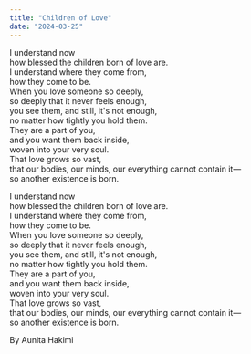 ```yaml
---
title: "Children of Love"
date: "2024-03-25"
---
```


I understand now  
how blessed the children born of love are.  
I understand where they come from,  
how they come to be.  
When you love someone so deeply,  
so deeply that it never feels enough,  
you see them, and still, it's not enough,  
no matter how tightly you hold them.  
They are a part of you,  
and you want them back inside,  
woven into your very soul.  
That love grows so vast,  
that our bodies, our minds, our everything cannot contain it—  
so another existence is born.

I understand now  
how blessed the children born of love are.  
I understand where they come from,  
how they come to be.  
When you love someone so deeply,  
so deeply that it never feels enough,  
you see them, and still, it's not enough,  
no matter how tightly you hold them.  
They are a part of you,  
and you want them back inside,  
woven into your very soul.  
That love grows so vast,  
that our bodies, our minds, our everything cannot contain it—  
so another existence is born.

By Aunita Hakimi 